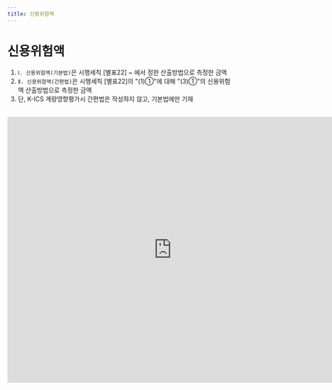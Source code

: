 ```yaml
---
title: 신용위험액
---
```

# 신용위험액

<Accordion multiple activeIndex={[]}>
<AccordionTab header="[작성 요령]">

1. `Ⅰ. 신용위험액(기본법)`은 시행세칙 [별표22] <OverlayDemo id = "451"/> ~ <OverlayDemo id = "453"/> 에서 정한 산출방법으로 측정한 금액
2. `Ⅱ. 신용위험액(간편법)`은 시행세칙 [별표22]의 <OverlayDemo id = "416_나"/>"(1)①"에 대해 <OverlayDemo id = "416_나"/>"(3)①"의 신용위험액 산출방법으로 측정한 금액
3. 단, K-ICS 계량영향평가시 간편법은 작성하지 않고, 기본법에만 기재

</AccordionTab>
</Accordion>

<br/>

<iframe width="740" height="600" frameBorder="0" scrolling="no"
src="https://onedrive.live.com/embed?resid=AB5F66CE0CF8D024%2116554&authkey=%21ACzRWZavyE-79hc&em=2
&AllowTyping=True
&wdAllowInteractivity=False&ActiveCell='6-1'!B10&Item='6-1'!A7:D37
&wdHideGridlines=True
&wdDownloadButton=False
&waccluster=PSG3">
</iframe>
